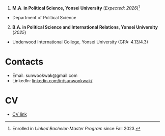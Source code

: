 1. **M.A. in Political Science, Yonsei University** (*Expected: 2026*)[^fn.250223.172756]
  - Department of Political Science  

2. **B.A. in Political Science and International Relations, Yonsei University** (*2025*)
  - Underwood International College, Yonsei University (GPA: 4.13/4.3)

# Contacts
- Email: sunwookwak@gmail.com
- LinkedIn: [linkedin.com/in/sunwookwak/](https://www.linkedin.com/in/sunwookwak/)

# CV
- [CV link](https://sunwookwak-polisci.github.io/sunwookwak-polisci/CV.html)




[^fn.250223.172756]: Enrolled in *Linked Bachelor-Master Program* since Fall 2023.